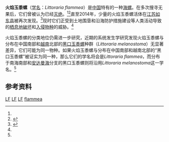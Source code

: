 {{speciesbox
| status = EX 
| status_system = IUCN2.3
| status_ref = <ref name=iucn>Bouchet, P. 1996. [http://www.iucnredlist.org/search/details.php/12242/all ''Littoraria flammea''] {{Wayback|url=http://www.iucnredlist.org/search/details.php/12242/all |date=20080123102851 }}. [http://www.iucnredlist.org 2006 IUCN Red List of Threatened Species.] {{WebCite|url=https://www.webcitation.org/6137CKTqL?url=http://www.iucnredlist.org/ |date=20110819073403 |dateformat=iso }} Downloaded on 07 August 2007.</ref>
| species = flammea
| authority = {{tsl|en|Rodolfo Amando Philippi|Philippi}}, 1847
| synonyms = 
}}
'''火焰玉黍螺'''（[[学名|学名]]：''Littoraria flammea''）是[[中国|中国]]特有的一种[[海螺|海螺]]。在多次搜寻无果后，它们曾被认为已经[[灭绝|灭绝]]。<ref name=iucn/><ref name=DYW>{{cite web |url=https://www.researchgate.net/project/The-ecological-impacts-of-coastal-structures-on-intertidal-community |language=en |title=The ecological impacts of coastal structures on intertidal community |publisher=Yunwei Dong, Yan LiYan, LiJie, WangJie Wang |accessdate=2018年1月29日 |archive-date=2018年7月9日 |archive-url=https://web.archive.org/web/20180709012327/https://www.researchgate.net/project/The-ecological-impacts-of-coastal-structures-on-intertidal-community |dead-url=no }}</ref>直至2014年，少量的火焰玉黍螺活体在[[江苏|江苏]][[如东县|如东县]]被再次发现。<ref>{{cite news|title=Rediscovery of one of the very few ‘unequivocally extinct’ species of marine molluscs: Littoraria flammea (Philippi, 1847) lost, found—and lost again |url=http://mollus.oxfordjournals.org/content/early/2015/03/08/mollus.eyv009.abstract?sid=db03f805-80dc-44d3-aeca-48f64fb77691 |language=英语 |author=Yunwei Dong, Xiongwei Huang and David G. Reid |publisher=Joutnal Of Molluscan Studies |date=January 30, 2015 |accessdate=2016年2月2日}}</ref>现时它们正受到土地围垦和沿海防护措施建设等人类活动导致的[[栖息地破坏|栖息地破坏]]和[[入侵物种|入侵物种]]的威胁。<ref name=DYW/>

火焰玉黍螺的分类地位仍需进一步研究，近期的系统发生学研究发现火焰玉黍螺与分布在中国南部和[[越南|越南]]北部的[[黑口玉黍螺|黑口玉黍螺]]种群（''Littoraria melanostoma''）无显著差异，它们可能为同一物种。如果火焰玉黍螺与分布在中国南部和越南北部的“黑口玉黍螺”被证实为同一种，那么它们的学名将会是''Littoraria flammea''，而分布于南海南部和[[安达曼海|安达曼海]]分支的黑口玉黍螺则将沿用''Littoraria melanostoma''这一学名。<ref name=DYW/>

==参考资料==
{{reflist}}

{{Taxonbar}}

[[Category:IUCN紅色名錄絕滅物種|LF]]
[[Category:中国特有软体动物|LF]]
[[Category:拉撒路物种|LF]]
[[Category:玉黍螺属|flammea]]


{{动物小作品}}